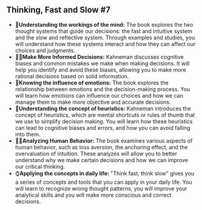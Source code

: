 ## Thinking, Fast and Slow #7

- 🧠**Understanding the workings of the mind:** The book explores the two thought systems that guide our decisions: the fast and intuitive system and the slow and reflective system. Through examples and studies, you will understand how these systems interact and how they can affect our choices and judgments.
- 🧑‍💻**Make More Informed Decisions:** Kahneman discusses cognitive biases and common mistakes we make when making decisions. It will help you identify and avoid these biases, allowing you to make more rational decisions based on solid information.
- 🤬**Knowing the influence of emotions:** The book explores the relationship between emotions and the decision-making process. You will learn how emotions can influence our choices and how we can manage them to make more objective and accurate decisions.
- 🫳**Understanding the concept of heuristics:** Kahneman introduces the concept of heuristics, which are mental shortcuts or rules of thumb that we use to simplify decision making. You will learn how these heuristics can lead to cognitive biases and errors, and how you can avoid falling into them.
- 👨‍🦳**Analyzing Human Behavior:** The book examines various aspects of human behavior, such as loss aversion, the anchoring effect, and the overvaluation of intuition. These analyzes will allow you to better understand why we make certain decisions and how we can improve our critical thinking.
- ⌚**Applying the concepts in daily life:** "Think fast, think slow" gives you a series of concepts and tools that you can apply in your daily life. You will learn to recognize wrong thought patterns, you will improve your analytical skills and you will make more conscious and correct decisions.